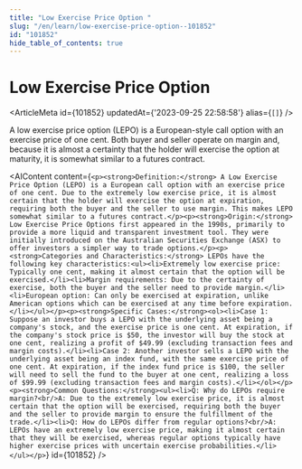 ```yaml
---
title: "Low Exercise Price Option "
slug: "/en/learn/low-exercise-price-option--101852"
id: "101852"
hide_table_of_contents: true
---
```



# Low Exercise Price Option 

<ArticleMeta id={101852} updatedAt={'2023-09-25 22:58:58'} alias={`[]`} />
<div className='border-solid border-b border-t-0 my-4 border-[var(--ifm-color-gray-300)]' />

A low exercise price option (LEPO) is a European-style call option with an exercise price of one cent. Both buyer and seller operate on margin and, because it is almost a certainty that the holder will exercise the option at maturity, it is somewhat similar to a futures contract.

<AIContent content={`<p><strong>Definition:</strong> A Low Exercise Price Option (LEPO) is a European call option with an exercise price of one cent. Due to the extremely low exercise price, it is almost certain that the holder will exercise the option at expiration, requiring both the buyer and the seller to use margin. This makes LEPO somewhat similar to a futures contract.</p><p><strong>Origin:</strong> Low Exercise Price Options first appeared in the 1990s, primarily to provide a more liquid and transparent investment tool. They were initially introduced on the Australian Securities Exchange (ASX) to offer investors a simpler way to trade options.</p><p><strong>Categories and Characteristics:</strong> LEPOs have the following key characteristics:<ul><li>Extremely low exercise price: Typically one cent, making it almost certain that the option will be exercised.</li><li>Margin requirements: Due to the certainty of exercise, both the buyer and the seller need to provide margin.</li><li>European option: Can only be exercised at expiration, unlike American options which can be exercised at any time before expiration.</li></ul></p><p><strong>Specific Cases:</strong><ol><li>Case 1: Suppose an investor buys a LEPO with the underlying asset being a company's stock, and the exercise price is one cent. At expiration, if the company's stock price is $50, the investor will buy the stock at one cent, realizing a profit of $49.99 (excluding transaction fees and margin costs).</li><li>Case 2: Another investor sells a LEPO with the underlying asset being an index fund, with the same exercise price of one cent. At expiration, if the index fund price is $100, the seller will need to sell the fund to the buyer at one cent, realizing a loss of $99.99 (excluding transaction fees and margin costs).</li></ol></p><p><strong>Common Questions:</strong><ul><li>Q: Why do LEPOs require margin?<br/>A: Due to the extremely low exercise price, it is almost certain that the option will be exercised, requiring both the buyer and the seller to provide margin to ensure the fulfillment of the trade.</li><li>Q: How do LEPOs differ from regular options?<br/>A: LEPOs have an extremely low exercise price, making it almost certain that they will be exercised, whereas regular options typically have higher exercise prices with uncertain exercise probabilities.</li></ul></p>`} id={101852} />
